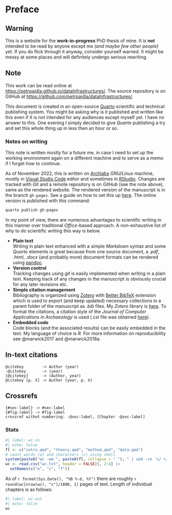 # Preface {.unnumbered #sec-preface}

::: {.callout-warning}
## Warning
This is a website for the **work-in-progress** PhD thesis of mine. It is **not** intended to be read by anyone except me *(and maybe few other people)* yet. If you do flick through it anyway, consider yourself warned. It might be messy at some places and will definitely undergo serious rewriting.
:::

::: {.callout-note collapse="true"}
## Note
This work can be read online at <https://petrpajdla.github.io/dataInfrastructures/>. 
The source repository is on GitHub at <https://github.com/petrpajdla/dataInfrastructures/>.
:::

This document is created in an open-source [Quarto](https://quarto.oq()rg/) scientific and technical publishing system. You might be asking why is it published and written like this even if it is not intended for any audiences except myself yet. I have no answer to this. One evening I simply decided to give *Quarto* publishing a try and set this whole thing up in less then an hour or so.

### Notes on writing

This note is written mostly for a future me, in case I need to set up the working environment again on a different machine and to serve as a memo if I forget how to continue.

As of November 2022, this is written on [Archlabs](https://archlabslinux.com/) *GNU/Linux* machine, mostly in [Visual Studio Code](https://code.visualstudio.com/) editor and sometimes in [RStudio](https://posit.co/). Changes are tracked with *Git* and a remote repository is on *GitHub* (see the note above), same as the rendered website. The rendered version of the manuscript is in the branch `gh-pages`. See a guide on how to set this up [here](https://quarto.org/docs/publishing/github-pages.html). The online version is published with this command:

```.bash
quarto publish gh-pages
```

In my point of view, there are numerous advantages to scientific writing in this manner over traditional *Office*-based approach. A non-exhaustive list of why to do scientific writing this way is below.

- **Plain text**  
  Writing in plain text enhanced with a simple *Markdown* syntax and some *Quarto* elements is great because from one source document, a *.pdf*, *.html*, *.docx* (and probably more) document formats can be rendered using [pandoc](https://pandoc.org/).
- **Version control**  
  Tracking changes using *git* is easily implemented when writing in a plain text. Keeping track of any changes in the manuscript is obviously crucial for any later revisions etc.
- **Simple citation management**  
  Bibliography is organized using [Zotero](https://www.zotero.org/) with [Better BibTeX](https://retorque.re/zotero-better-bibtex/) extension which is used to export (and keep updated) necessary collections in a parent folder of the manuscript as *.bib* files. My *Zotero* library is [here](https://www.zotero.org/knytt). To format the citations, a citation style of the *Journal of Computer Applications in Archaeology* is used (.csl file was obtained [here](https://www.zotero.org/styles/)). 
- **Embedded code**  
  Code blocks (and the associated results) can be easily embedded in the text. My language of choice is *R*. For more information on reproducibility see @marwick2017 and @marwick2018a.


::: {.callout-tip collapse="true"}
## In-text citations
```
@citekey        -> Author (year)
-@citekey       -> (year)
[@citekey]      -> (Author, year)
@citekey [p. X] -> Author (year, p. X)
```
:::

::: {.callout-tip collapse="true"}
## Crossrefs
```
{#sec-label} -> #sec-label
{#fig-label} -> #fig-label
crossref withot numbering: -@sec-label, [Chapter -@sec-label]
```
:::

### Stats

```r
#| label: wc-in
#| echo: false
fl <- c("intro.qmd", "theory.qmd", "method.qmd", "data.qmd")
# count words (w) and characters (c) using shell
system(paste0("wc -wm ", paste0(fl, collapse = " "), " | sed -re 's/ +/,/g' > wc.txt"))
wc <- read.csv("wc.txt", header = FALSE)[, 2:4] |>
  setNames(c("w", "c", "f"))
```

As of `r format(Sys.Date(), "%B %-d, %Y")` there are roughly `r round(wc[nrow(wc), "c"]/1800, 1)` pages of text. 
Length of individual chapters is as follows: 

```r
#| label: wc-out
#| echo: false
wc
```
